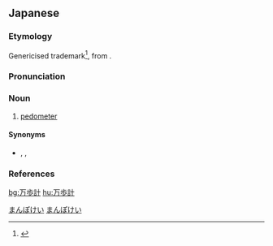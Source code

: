 ==Japanese==
{{wikipedia|lang=ja}}
{{ja-kanjitab|まん|ほ|k2=ぽ|けい|yomi=o}}

===Etymology===
Genericised trademark<ref name="DJR">{{R:Daijirin}}</ref>, from {{affix|ja|sort=まんぽけい|万|tr1=man|t1=ten thousand|歩|tr2=ho|t2=step|計|tr3=kei|t3=meter}}.

===Pronunciation===
{{ja-pron|yomi=o|まんぽけい|acc=0|acc_ref=DJR,NHK}}

===Noun===
{{ja-noun|まんぽけい}}

# [[pedometer]]

====Synonyms====
* {{ja-r|歩数計|ほすうけい}}, {{ja-r|ペドメーター}}, {{ja-r|計歩器|けいほき}}

===References===
<references/>

[[Category:Japanese genericized trademarks|まんぽけい]]
[[Category:ja:Measuring instruments|まんぽけい]]

[[bg:万歩計]]
[[hu:万歩計]]